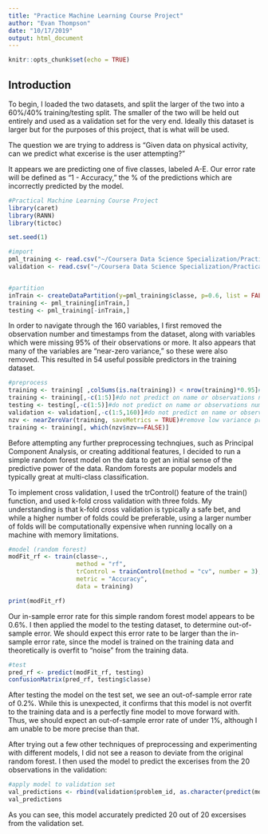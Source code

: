 ```yaml
---
title: "Practice Machine Learning Course Project"
author: "Evan Thompson"
date: "10/17/2019"
output: html_document
---
```


```r
knitr::opts_chunk$set(echo = TRUE)
```

## Introduction

To begin, I loaded the two datasets, and split the larger of the two into a 60%/40% training/testing split. The smaller of the two will be held out entirely and used as a validation set for the very end. Ideally this dataset is larger but for the purposes of this project, that is what will be used.

The question we are trying to address is "Given data on physical activity, can we predict what excerise is the user attempting?" 

It appears we are predicting one of five classes, labeled A-E. Our error rate will be defined as "1 - Accuracy," the % of the predictions which are incorrectly predicted by the model.

```r
#Practical Machine Learning Course Project
library(caret)
library(RANN)
library(tictoc)

set.seed(1)

#import
pml_training <- read.csv("~/Coursera Data Science Specialization/Practical Machine Learning/Coursera-Practical-Machine-Learning/pml-training.csv")
validation <- read.csv("~/Coursera Data Science Specialization/Practical Machine Learning/pml-testing.csv")


#partition
inTrain <- createDataPartition(y=pml_training$classe, p=0.6, list = FALSE)
training <- pml_training[inTrain,]
testing <- pml_training[-inTrain,]
```

In order to navigate through the 160 variables, I first removed the observation number and timestamps from the dataset, along with variables which were missing 95% of their observations or more. It also appears that many of the variables are "near-zero variance," so these were also removed. This resulted in 54 useful possible predictors in the training dataset.

```r
#preprocess
training <- training[ ,colSums(is.na(training)) < nrow(training)*0.95]#remove cols with many NAs
training <- training[,-c(1:5)]#do not predict on name or observations number
testing <- testing[,-c(1:5)]#do not predict on name or observations number
validation <- validation[,-c(1:5,160)]#do not predict on name or observations number
nzv <- nearZeroVar(training, saveMetrics = TRUE)#remove low variance predictors
training <- training[, which(nzv$nzv==FALSE)]
```

Before attempting any further preprocessing technqiues, such as Principal Component Analysis, or creating additional features, I decided to run a simple random forest model on the data to get an initial sense of the predictive power of the data. Random forests are popular models and typically great at multi-class classification. 

To implement cross validation, I used the trControl() feature of the train() function, and used k-fold cross validation with three folds. My understanding is that k-fold cross validation is typically a safe bet, and while a higher number of folds could be preferable, using a larger number of folds will be computationally expensive when running locally on a machine with memory limitations.

```r
#model (random forest)
modFit_rf <- train(classe~., 
                   method = "rf",
                   trControl = trainControl(method = "cv", number = 3), 
                   metric = "Accuracy",
                   data = training)

print(modFit_rf)
```

Our in-sample error rate for this simple random forest model appears to be 0.6%. I then applied the model to the testing dataset, to determine out-of-sample error. We should expect this error rate to be larger than the in-sample error rate, since the model is trained on the training data and theoretically is overfit to "noise" from the training data.

```r
#test
pred_rf <- predict(modFit_rf, testing)
confusionMatrix(pred_rf, testing$classe)
```

After testing the model on the test set, we see an out-of-sample error rate of 0.2%. While this is unexpected, it confirms that this model is not overfit to the training data and is a perfectly fine model to move forward with. Thus, we should expect an out-of-sample error rate of under 1%, although I am unable to be more precise than that.

After trying out a few other techniques of preprocessing and experimenting with different models, I did not see a reason to deviate from the original random forest. I then used the model to predict the excerises from the 20 observations in the validation:


```r
#apply model to validation set
val_predictions <- rbind(validation$problem_id, as.character(predict(modFit_rf, validation)))
val_predictions
```


As you can see, this model accurately predicted 20 out of 20 excersises from the validation set.

